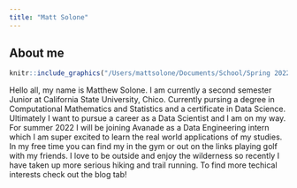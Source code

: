 ```yaml
---
title: "Matt Solone"
---
```


## About me

```r
knitr::include_graphics("/Users/mattsolone/Documents/School/Spring 2022/MATH 485/website-basic-mjsolone/img/image.png")
```

Hello all, my name is Matthew Solone. I am currently a second semester Junior at California State University, Chico. Currently pursing a degree in Computational Mathematics and Statistics and a certificate in Data Science. Ultimately I want to pursue a career as a Data Scientist and I am on my way. For summer 2022 I will be joining Avanade as a Data Engineering intern which I am super excited to learn the real world applications of my studies. In my free time you can find my in the gym or out on the links playing golf with my friends. I love to be outside and enjoy the wilderness so recently I have taken up more serious hiking and trail running. To find more techical interests check out the blog tab!